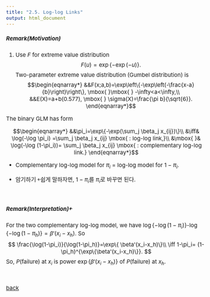 ```yaml
---
title: "2.5. Log-log Links"
output: html_document
---
```


<style type="text/css">

body, td {
   font-size: 15px;
}
pre {
  font-size: 15px
}
</style>

##### Remark(Motivation)

1. Use $F$ for extreme value distribution
$$
F(u)= \exp\{-\exp(-u)\}.
$$
Two-parameter extreme value distribution (Gumbel distribution) is
$$\begin{eqnarray*}
&&F(x;a,b)=\exp\left\{-\exp\left(-\frac{x-a}{b}\right)\right\}, \mbox{ }\mbox{ } -\infty<a<\infty,\\
&&E(X)=a+b(0.577), \mbox{ } \sigma(X)=\frac{\pi b}{\sqrt{6}}.
\end{eqnarray*}$$
  
The binary GLM has form

$$\begin{eqnarray*}
&&\pi_i=\exp\{-\exp(\sum_j \beta_j x_{ij})\}\\
&\iff& \log(-\log \pi_i) =\sum_j \beta_j x_{ij} \mbox{ : log-log link,}\\
&\mbox{ }& \log(-\log (1-\pi_i))= \sum_j \beta_j x_{ij} \mbox{ : complementary log-log link.}
\end{eqnarray*}$$
   
   * Complementary log-log model for $\pi_i$ = log-log model for $1-\pi_i$.
  
   * 암기하기 ￩쉽게 말하자면, $1-\pi_i$를 $\pi_i$로 바꾸면 된다.  
   
&nbsp;&nbsp;

##### Remark(Interpretation)￩
For the two complementary log-log model, we have
$\log\left\{-\log (1-\pi_i)\right\}$-$\log\left\{-\log (1-\pi_h)\right\}=\beta'(x_i-x_h)$. So
$$
\frac{\log(1-\pi_i)}{\log(1-\pi_h)}=\exp\{ \beta'(x_i-x_h)\}\\
\iff 1-\pi_i= (1-\pi_h)^{\exp\{\beta'(x_i-x_h)\}}.
$$
So, $P(\text{failure})$ at $x_i$ is power $\exp\{\beta'(x_i-x_h)\}$ of $P(\text{failure})$ at $x_h$.

&nbsp;&nbsp;

[back](../glm.html)